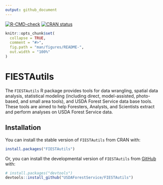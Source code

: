 ```yaml
---
output: github_document
---
```


<!-- badges: start -->
[![R-CMD-check](https://github.com/USDAForestService/FIESTAutils/actions/workflows/R-CMD-check.yaml/badge.svg)](https://github.com/USDAForestService/FIESTAutils/actions/workflows/R-CMD-check.yaml)
[![CRAN status](https://www.r-pkg.org/badges/version/FIESTAutils)](https://CRAN.R-project.org/package=FIESTAutils)
<!-- badges: end -->


```r
knitr::opts_chunk$set(
  collapse = TRUE,
  comment = "#>",
  fig.path = "man/figures/README-",
  out.width = "100%"
)
```

# FIESTAutils

The `FIESTAutils` R package provides tools for data wrangling, spatial data analysis, statistical modeling (including direct, model-assisted, photo-based, and small area tools), and USDA Forest Service data base tools. These tools are aimed to help Foresters, Analysts, and Scientists extract and perform analyses on USDA Forest Service data.

## Installation

You can install the stable version of `FIESTAutils` from CRAN with:

``` r
install.packages("FIESTAutils")
```

Or, you can install the developmental version of `FIESTAutils` from [GitHub](https://github.com/) with:

``` r
# install.packages("devtools")
devtools::install_github("USDAForestService/FIESTAutils")
```
